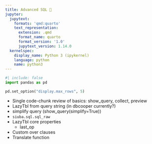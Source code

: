 ```yaml
---
title: Advanced SQL 🚧
jupyter:
  jupytext:
    formats: 'qmd:quarto'
    text_representation:
      extension: .qmd
      format_name: quarto
      format_version: '1.0'
      jupytext_version: 1.14.0
  kernelspec:
    display_name: Python 3 (ipykernel)
    language: python
    name: python3
---
```


```python
#| include: false
import pandas as pd

pd.set_option("display.max_rows", 5)
```

* Single code-chunk review of basics: show_query, collect, preview
* LazyTbl from query string (in dbcooper currently?)
* simplify query (show_query(simplify=True))
* `siuba.sql.sql_raw`
* LazyTbl core properties
  * last_op
* Custom over clauses
* Translate function
